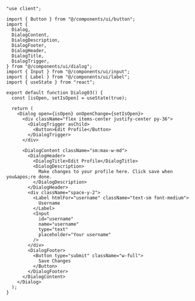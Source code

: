 ````tsx
"use client";

import { Button } from "@/components/ui/button";
import {
  Dialog,
  DialogContent,
  DialogDescription,
  DialogFooter,
  DialogHeader,
  DialogTitle,
  DialogTrigger,
} from "@/components/ui/dialog";
import { Input } from "@/components/ui/input";
import { Label } from "@/components/ui/label";
import { useState } from "react";

export default function Dialog03() {
  const [isOpen, setIsOpen] = useState(true);

  return (
    <Dialog open={isOpen} onOpenChange={setIsOpen}>
      <div className="flex items-center justify-center py-36">
        <DialogTrigger asChild>
          <Button>Edit Profile</Button>
        </DialogTrigger>
      </div>

      <DialogContent className="sm:max-w-md">
        <DialogHeader>
          <DialogTitle>Edit Profile</DialogTitle>
          <DialogDescription>
            Make changes to your profile here. Click save when you&apos;re done.
          </DialogDescription>
        </DialogHeader>
        <div className="space-y-2">
          <Label htmlFor="username" className="text-sm font-medium">
            Username
          </Label>
          <Input
            id="username"
            name="username"
            type="text"
            placeholder="Your username"
          />
        </div>
        <DialogFooter>
          <Button type="submit" className="w-full">
            Save Changes
          </Button>
        </DialogFooter>
      </DialogContent>
    </Dialog>
  );
}
````